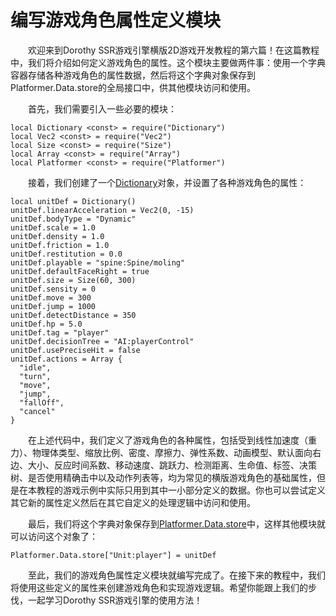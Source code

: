 
# 编写游戏角色属性定义模块

&emsp;&emsp;欢迎来到Dorothy SSR游戏引擎横版2D游戏开发教程的第六篇！在这篇教程中，我们将介绍如何定义游戏角色的属性。这个模块主要做两件事：使用一个字典容器存储各种游戏角色的属性数据，然后将这个字典对象保存到Platformer.Data.store的全局接口中，供其他模块访问和使用。

&emsp;&emsp;首先，我们需要引入一些必要的模块：

```tl title=Script/Unit.tl
local Dictionary <const> = require("Dictionary")
local Vec2 <const> = require("Vec2")
local Size <const> = require("Size")
local Array <const> = require("Array")
local Platformer <const> = require("Platformer")
```

&emsp;&emsp;接着，我们创建了一个[Dictionary](/docs/api/Class/Dictionary)对象，并设置了各种游戏角色的属性：

```tl title=Script/Unit.tl
local unitDef = Dictionary()
unitDef.linearAcceleration = Vec2(0, -15)
unitDef.bodyType = "Dynamic"
unitDef.scale = 1.0
unitDef.density = 1.0
unitDef.friction = 1.0
unitDef.restitution = 0.0
unitDef.playable = "spine:Spine/moling"
unitDef.defaultFaceRight = true
unitDef.size = Size(60, 300)
unitDef.sensity = 0
unitDef.move = 300
unitDef.jump = 1000
unitDef.detectDistance = 350
unitDef.hp = 5.0
unitDef.tag = "player"
unitDef.decisionTree = "AI:playerControl"
unitDef.usePreciseHit = false
unitDef.actions = Array {
  "idle",
  "turn",
  "move",
  "jump",
  "fallOff",
  "cancel"
}
```

&emsp;&emsp;在上述代码中，我们定义了游戏角色的各种属性，包括受到线性加速度（重力）、物理体类型、缩放比例、密度、摩擦力、弹性系数、动画模型、默认面向右边、大小、反应时间系数、移动速度、跳跃力、检测距离、生命值、标签、决策树、是否使用精确击中以及动作列表等，均为常见的横版游戏角色的基础属性，但是在本教程的游戏示例中实际只用到其中一小部分定义的数据。你也可以尝试定义其它新的属性定义然后在其它自定义的处理逻辑中访问和使用。

&emsp;&emsp;最后，我们将这个字典对象保存到[Platformer.Data.store](/docs/api/Class/Platformer/Data#store)中，这样其他模块就可以访问这个对象了：

```tl title=Script/Unit.tl
Platformer.Data.store["Unit:player"] = unitDef
```

&emsp;&emsp;至此，我们的游戏角色属性定义模块就编写完成了。在接下来的教程中，我们将使用这些定义的属性来创建游戏角色和实现游戏逻辑。希望你能跟上我们的步伐，一起学习Dorothy SSR游戏引擎的使用方法！